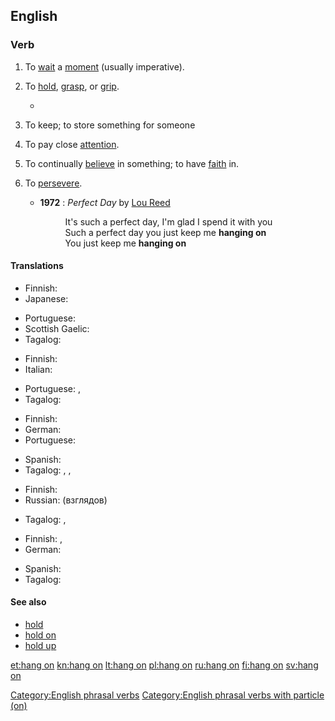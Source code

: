 ==English==

===Verb===
{{en-verb|head=[[hang]] [[on]]|hangs on|hanging on|hung on}}

# {{context|idiomatic|lang=en}} To [[wait]] a [[moment]] (usually imperative).
#: {{usex|lang=en|'''Hang on'''. Let me check.}}
# To [[hold]], [[grasp]], or [[grip]].
#: {{usex|lang=en|'''Hang on''' to the handle so you don't drop it.}}
#* {{quote-book|year=1913|author={{w|Joseph C. Lincoln}}|chapter=7
|title=[http://openlibrary.org/works/OL5535161W Mr. Pratt's Patients]
|passage=Old Applegate, in the stern, just set and looked at me, and Lord James, amidship, waved both arms and kept hollering for help. I took a couple of everlasting big strokes and managed to grab hold of the skiff's rail, close to the stern. Then, for a jiffy, I '''hung on''' and fought for breath.}}
# {{context|idiomatic|lang=en}} To keep; to store something for someone
#: {{usex|lang=en|'''Hang on''' to my jacket until I get back.}}
# {{context|idiomatic|lang=en}} To pay close [[attention]].
#: {{usex|lang=en|The audience '''hangs on''' his every word.}}
# {{context|idiomatic|lang=en}} To continually [[believe]] in something; to have [[faith]] in.
#: {{usex|lang=en|He's got a philosophy he '''hangs on''' to.}}
# {{context|idiomatic|lang=en}} To [[persevere]].
#: {{usex|lang=en|Just '''hang on''' and keep going; this pain won't last forever.}}
#* '''1972''' : ''Perfect Day'' by [[w:Lou Reed|Lou Reed]]
#*: It's such a perfect day, I'm glad I spend it with you
#*: Such a perfect day you just keep me '''hanging on'''
#*: You just keep me '''hanging on'''

====Translations====
{{trans-top|wait a minute}}
* Finnish: {{t+|fi|odottaa}}
* Japanese: {{t|ja|どっこい|tr=dokkoi}}
{{trans-mid}}
* Portuguese: {{t|pt|esperar aí}}
* Scottish Gaelic: {{t|gd|dad ort}}
* Tagalog: {{t+|tl|sandali}}
{{trans-bottom}}

{{trans-top|to hold, grasp, or grip}}
* Finnish: {{t|fi|pitää kiinni}}
* Italian: {{t+|it|afferrare}}
{{trans-mid}}
* Portuguese: {{t+|pt|agarrar}}, {{t|pt|[[agarrar]]-[[se]] ([[em]])}}
* Tagalog: {{t|tl|hawak}}
{{trans-bottom}}

{{trans-top|to keep; to store something for someone}}
* Finnish: {{t+|fi|säilyttää}}
* German: {{t+|de|aufbewahren}}
* Portuguese: {{t+|pt|guardar}}
{{trans-mid}}
* Spanish: {{t+|es|guardar}}
* Tagalog: {{t|tl|pahawak}}, {{t|tl|pabantay}}, {{t|tl|patago}}
{{trans-bottom}}

{{trans-top|continually believe in something}}
* Finnish: {{t|fi|pitää kiinni}}
* Russian: {{t+|ru|приде́рживаться}} (взглядов)
{{trans-mid}}
* Tagalog: {{t|tl|magtiwala}}, {{t|tl|maniwala}}
{{trans-bottom}}

{{trans-top|persevere}}
* Finnish: {{t|fi|sinnitellä}}, {{t|fi|purra hammasta}}
* German: {{t+|de|durchhalten}}
{{trans-mid}}
* Spanish: {{t+|es|aguantar}}
* Tagalog: {{t|tl|magpakatatag}}
{{trans-bottom}}

====See also====
* [[hold]]
* [[hold on]]
* [[hold up]]

[[Category:English phrasal verbs]]
[[Category:English phrasal verbs with particle (on)]]

[[et:hang on]]
[[kn:hang on]]
[[lt:hang on]]
[[pl:hang on]]
[[ru:hang on]]
[[fi:hang on]]
[[sv:hang on]]